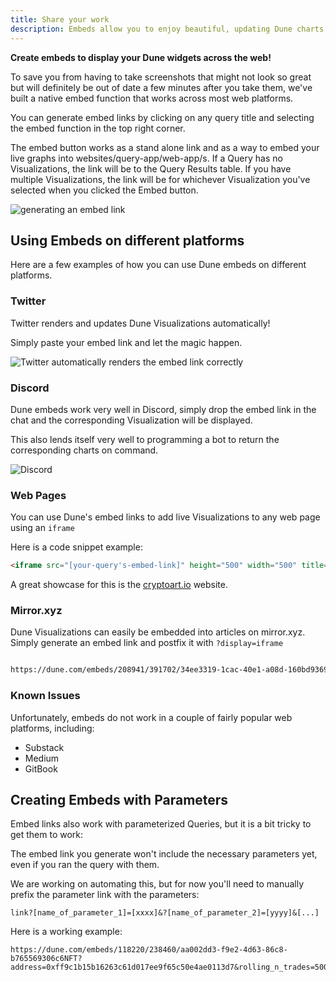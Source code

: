 ```yaml
---
title: Share your work
description: Embeds allow you to enjoy beautiful, updating Dune charts across the web!
---
```


**Create embeds to display your Dune widgets across the web!**

To save you from having to take screenshots that might not look so great but will definitely be out of date a few minutes after you take them, we've built a native embed function that works across most web platforms.

You can generate embed links by clicking on any query title and selecting the embed function in the top right corner.

<Note>The embed button works as a stand alone link and as a way to embed your live graphs into websites/query-app/web-app/s. If a Query has no Visualizations, the link will be to the Query Results table. If you have multiple Visualizations, the link will be for whichever Visualization you've selected when you clicked the Embed button.</Note>

![generating an embed link](/query-app/web-app/images/embed-link.gif)

## Using Embeds on different platforms

Here are a few examples of how you can use Dune embeds on different platforms.

### Twitter

Twitter renders and updates Dune Visualizations automatically!

Simply paste your embed link and let the magic happen.

![Twitter automatically renders the embed link correctly](/query-app/web-app/images/twitter.gif)

### Discord

Dune embeds work very well in Discord, simply drop the embed link in the chat and the corresponding Visualization will be displayed.

This also lends itself very well to programming a bot to return the corresponding charts on command.

![Discord](/query-app/web-app/images/discord.gif)

### Web Pages

You can use Dune's embed links to add live Visualizations to any web page using an `iframe`

Here is a code snippet example:
```html
<iframe src="[your-query's-embed-link]" height="500" width="500" title="[name-of-your-query]"></iframe>`
```
A great showcase for this is the [cryptoart.io](https://cryptoart.io/data) website.

### Mirror.xyz

Dune Visualizations can easily be embedded into articles on mirror.xyz. Simply generate an embed link and postfix it with `?display=iframe`

```html

https://dune.com/embeds/208941/391702/34ee3319-1cac-40e1-a08d-160bd93693cc?display=iframe`
```
### Known Issues

Unfortunately, embeds do not work in a couple of fairly popular web platforms, including:

* Substack
* Medium
* GitBook

## Creating Embeds with Parameters

Embed links also work with parameterized Queries, but it is a bit tricky to get them to work:

The embed link you generate won't include the necessary parameters yet, even if you ran the query with them.

We are working on automating this, but for now you'll need to manually prefix the parameter link with the parameters:

`link?[name_of_parameter_1]=[xxxx]&?[name_of_parameter_2]=[yyyy]&[...]`

Here is a working example:
```
https://dune.com/embeds/118220/238460/aa002dd3-f9e2-4d63-86c8-b765569306c6NFT?address=0xff9c1b15b16263c61d017ee9f65c50e4ae0113d7&rolling_n_trades=500
```